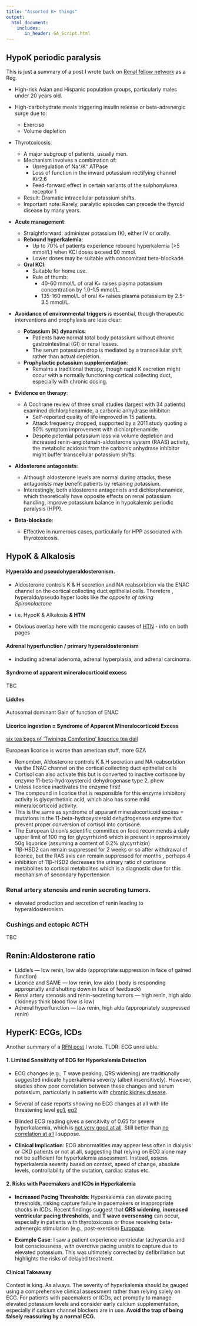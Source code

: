 ---
title: "Assorted K+ things"
output: 
  html_document:
    includes:
       in_header: GA_Script.html
---

## HypoK periodic paralysis

This is just a summary of a post I wrote back on [Renal fellow network](https://www.renalfellow.org/2014/08/28/hypokalemic-periodic-paralysis) as a Reg. 

- High-risk Asian and Hispanic population groups, particularly males under 20 years old.
  
- High-carbohydrate meals triggering insulin release or beta-adrenergic surge due to:
  - Exercise
  - Volume depletion
  
- Thyrotoxicosis:
  - A major subgroup of patients, usually men.
  - Mechanism involves a combination of:
    - Upregulation of Na⁺/K⁺ ATPase
    - Loss of function in the inward potassium rectifying channel Kir2.6
    - Feed-forward effect in certain variants of the sulphonylurea receptor 1
  - Result: Dramatic intracellular potassium shifts.
  - Important note: Rarely, paralytic episodes can precede the thyroid disease by many years.

- **Acute management**:
  - Straightforward: administer potassium (K), either IV or orally.
  - **Rebound hyperkalemia**:
    - Up to 70% of patients experience rebound hyperkalemia (>5 mmol/L) when KCl doses exceed 90 mmol.
    - Lower doses may be suitable with concomitant beta-blockade.
  - **Oral KCl**:
    - Suitable for home use.
    - Rule of thumb: 
      - 40-60 mmol/L of oral K+ raises plasma potassium concentration by 1.0-1.5 mmol/L.
      - 135-160 mmol/L of oral K+ raises plasma potassium by 2.5-3.5 mmol/L.

- **Avoidance of environmental triggers** is essential, though therapeutic interventions and prophylaxis are less clear:
  - **Potassium (K) dynamics**:
    - Patients have normal total body potassium without chronic gastrointestinal (GI) or renal losses.
    - The serum potassium drop is mediated by a transcellular shift rather than actual depletion.
  - **Prophylactic potassium supplementation**:
    - Remains a traditional therapy, though rapid K excretion might occur with a normally functioning cortical collecting duct, especially with chronic dosing.

- **Evidence on therapy**:
  - A Cochrane review of three small studies (largest with 34 patients) examined dichlorphenamide, a carbonic anhydrase inhibitor:
    - Self-reported quality of life improved in 15 patients.
    - Attack frequency dropped, supported by a 2011 study quoting a 50% symptom improvement with dichlorphenamide.
    - Despite potential potassium loss via volume depletion and increased renin-angiotensin-aldosterone system (RAAS) activity, the metabolic acidosis from the carbonic anhydrase inhibitor might buffer transcellular potassium shifts.

- **Aldosterone antagonists**:
  - Although aldosterone levels are normal during attacks, these antagonists may benefit patients by retaining potassium.
  - Interestingly, both aldosterone antagonists and dichlorphenamide, which theoretically have opposite effects on renal potassium handling, improve potassium balance in hypokalemic periodic paralysis (HPP).

- **Beta-blockade**:
  - Effective in numerous cases, particularly for HPP associated with thyrotoxicosis.


## HypoK & Alkalosis 

#### Hyperaldo and pseudohyperaldosteronism.

-   Aldosterone controls K & H secretion and NA reabsorbtion via the ENAC channel on the cortical collecting duct epithelial cells. Therefore , hyperaldo/pseudo hyper looks like *the opposite of taking Spironolactone*

-   i.e. HypoK & Alkalosis **& HTN**

-   Obvious overlap here with the monogenic causes of [HTN](www.nephromancer.com/htn) - info on both pages

#### Adrenal hyperfunction / primary hyperaldosteronism

-   including adrenal adenoma, adrenal hyperplasia, and adrenal carcinoma.


#### Syndrome of apparent mineralocorticoid excess

TBC

#### Liddles

Autosomal dominant Gain of function of ENAC



#### Licorice ingestion = Syndrome of Apparent Mineralocorticoid Excess

[six tea bags of ‘Twinings Comforting’ liquorice tea dail](https://www.ncbi.nlm.nih.gov/pmc/articles/PMC5298563/)

European licorice is worse than american stuff, more GZA

-   Remember, Aldosterone controls K & H secretion and NA reabsorbtion via the ENAC channel on the cortical collecting duct epithelial cells
-   Cortisol can also activate this but is converted to inactive cortisone by enzyme 11-beta-hydroxysteroid dehydrogenase type 2. phew
-   Unless licorice inactivates the enzyme first!
-   The compound in licorice that is responsible for this enzyme inhibitory activity is glycyrrhetinic acid, which also has some mild mineralocorticoid activity. 
-   This is the same as syndrome of apparant mineralocorticoid excess = mutations in the 11-beta-hydroxysteroid dehydrogenase enzyme that prevent proper conversion of cortisol into cortisone.
-   The European Union’s scientific committee on food recommends a daily upper limit of 100 mg for glycyrrhizin6 which is present in approximately 50g liquorice (assuming a content of 0.2% glycyrrhizin)
-   11β-HSD2 can remain suppressed for 2 weeks or so after withdrawal of licorice, but the RAS axis can remain suppressed for months , perhaps 4
-  inhibition of 11β-HSD2 decreases the urinary ratio of cortisone metabolites to cortisol metabolites which is a diagnostic clue for this mechanism of secondary hypertension

### Renal artery stenosis and renin secreting tumors. 

-   elevated production and secretion of renin leading to hyperaldosteronism.

### Cushings and ectopic ACTH

TBC

## Renin:Aldosterone ratio

-   Liddle’s — low renin, low aldo (appropriate suppression in face of gained function)
-   Licorice and SAME — low renin, low aldo ( body is responding appropriatly and shutting down in face of feedback)
-   Renal artery stenosis and renin-secreting tumors — high renin, high aldo ( kidneys think blood flow is low)
-   Adrenal hyperfunction — low renin, high aldo (appropriately suppressed renin)




## HyperK: ECGs, ICDs

Another summary of a [RFN post](https://www.renalfellow.org/2015/04/24/hyperkalaemia-icds-and-ecg-changes) I wrote. TLDR: ECG unreliable.

#### 1. Limited Sensitivity of ECG for Hyperkalemia Detection

- ECG changes (e.g., T wave peaking, QRS widening) are traditionally suggested indicate hyperkalemia severity (albeit insensitively). However, studies show poor correlation between these changes and serum potassium, particularly in patients with [chronic kidney disease](https://pubmed.ncbi.nlm.nih.gov/15630907/). 
- Several of case reports showing no ECG changes at all with life threatening level [eg1](https://pubmed.ncbi.nlm.nih.gov/23973093/), [eg2](https://pubmed.ncbi.nlm.nih.gov/10037088/)

- Blinded ECG reading gives a sensitivity of 0.65 for severe hyperkalaemia, which is [not very good at all](https://pubmed.ncbi.nlm.nih.gov/12198216/). Still better than [no correlation at all](https://pmc.ncbi.nlm.nih.gov/articles/PMC2390954/?tool=pmcentrez) I suppose.

- **Clinical Implication**: ECG abnormalities may appear less often in dialysis or CKD patients or not at all, suggesting that relying on ECG alone may not be sufficient for hyperkalemia assessment. Instead, assess hyperkalemia severity based on context, speed of change, absolute levels, controllability of the siutation, cardiac status etc.

#### 2. Risks with Pacemakers and ICDs in Hyperkalemia
- **Increased Pacing Thresholds**: Hyperkalemia can elevate pacing thresholds, risking capture failure in pacemakers or inappropriate shocks in ICDs. Recent findings suggest that **QRS widening**, **increased ventricular pacing thresholds**, and **T wave oversensing** can occur, especially in patients with thyrotoxicosis or those receiving beta-adrenergic stimulation (e.g., post-exercise) [Europace](https://pubmed.ncbi.nlm.nih.gov/24465006/).

- **Example Case**: I saw a patient experience ventricular tachycardia and lost consciousness, with overdrive pacing unable to capture due to elevated potassium. This was ultimately corrected by defibrillation but highlights the risks of delayed treatment.

#### Clinical Takeaway
Context is king. As always. The severity of hyperkalemia should be gauged using a comprehensive clinical assessment rather than relying solely on ECG. For patients with pacemakers or ICDs, act promptly to manage elevated potassium levels and consider early calcium supplementation, especially if calcium channel blockers are in use. **Avoid the trap of being falsely reassuring by a normal ECG.**




